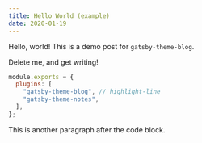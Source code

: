 ```yaml
---
title: Hello World (example)
date: 2020-01-19
---
```


Hello, world! This is a demo post for `gatsby-theme-blog`.

Delete me, and get writing!

```js:title=gatsby-config.js
module.exports = {
  plugins: [
    "gatsby-theme-blog", // highlight-line
    "gatsby-theme-notes",
  ],
};
```

This is another paragraph after the code block.
